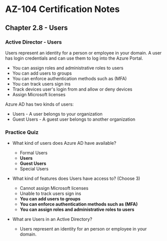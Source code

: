 # AZ-104 Certification Notes
## Chapter 2.8 - Users

### Active Director - Users
Users represent an identity for a person or employee in your domain. A user has login credentials and can use them to log into the Azure Portal.
* You can assign roles and administrative roles to users
* You can add users to groups
* You can enforce authentication methods such as (MFA)
* You can track users sign ins
* Track devices user's login from and allow or deny devices
* Assign Microsoft licenses

Azure AD has two kinds of users:
* Users - A user belongs to your organization
* Guest Users - A guest user belongs to another organization

### Practice Quiz
* What kind of users does Azure AD have available?
	* Formal Users
	* **Users**
	* **Guest Users**
	* Special Users
* What kind of features does Users have access to? (Choose 3)
	* Cannot assign Microsoft licenses
	* Unable to track users sign ins
	* **You can add users to groups**
	* **You can enforce authentication methods such as (MFA)**
	* **You can assign roles and administrative roles to users**

* What are Users in an Active Directory?
	* Users represent an identity for an person or employee in your domain.